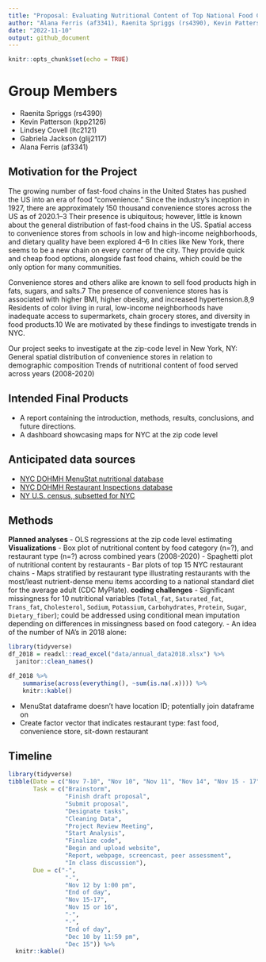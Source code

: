 ```yaml
---
title: "Proposal: Evaluating Nutritional Content of Top National Food Chains in New York City (2017-2018)"
author: "Alana Ferris (af3341), Raenita Spriggs (rs4390), Kevin Patterson (kpp2126), Lindsey Covell (ltc2121), Gabriela Jackson (glij2117)"
date: "2022-11-10"
output: github_document
---
```


```r
knitr::opts_chunk$set(echo = TRUE)
```

# Group Members

* Raenita Spriggs (rs4390)
* Kevin Patterson (kpp2126)
* Lindsey Covell (ltc2121)
* Gabriela Jackson (glij2117)
* Alana Ferris (af3341)

## Motivation for the Project

The growing number of fast-food chains in the United States has pushed the US into an era of food "convenience." Since the industry’s inception in 1927, there are approximately 150 thousand convenience stores across the US as of 2020.1–3 Their presence is ubiquitous; however, little is known about the general distribution of fast-food chains in the US. Spatial access to convenience stores from schools in low and high-income neighborhoods, and dietary quality have been explored 4–6 In cities like New York, there seems to be a new chain on every corner of the city. They provide quick and cheap food options, alongside fast food chains, which could be the only option for many communities. 

Convenience stores and others alike are known to sell food products high in fats, sugars, and salts.7 The presence of convenience stores has is associated with higher BMI, higher obesity, and increased hypertension.8,9 Residents of color living in rural, low-income neighborhoods have inadequate access to supermarkets, chain grocery stores, and diversity in food products.10 We are motivated by these findings to investigate trends in NYC. 

Our project seeks to investigate at the zip-code level in New York, NY:
General spatial distribution of convenience stores in relation to demographic composition
Trends of nutritional content of food served across years (2008-2020)

## Intended Final Products
- A report containing the introduction, methods, results, conclusions, and future directions.
- A dashboard showcasing maps for NYC at the zip code level

## Anticipated data sources
- [NYC DOHMH MenuStat nutritional database](https://www.menustat.org/data.html) 
- [NYC DOHMH Restaurant Inspections database](https://data.cityofnewyork.us/Health/Restaurants-rolled-up-/59dk-tdhz/data)
- [NY U.S. census, subsetted for NYC](https://www.nyc.gov/site/doh/data/data-sets/new-york-city-health-and-nutrition-examination-survey-documentation.page)

## Methods
**Planned analyses**
- OLS regressions at the zip code level estimating  
**Visualizations**
- Box plot of nutritional content by food category (n=?), and restaurant type (n=?) across combined years (2008-2020)
- Spaghetti plot of nutritional content by restaurants
- Bar plots of top 15 NYC restaurant chains
- Maps stratified by restaurant type illustrating restaurants with the most/least nutrient-dense menu items according to a national standard diet for the average adult (CDC MyPlate).
**coding challenges**
- Significant missingness for 10 nutritional variables (`Total_fat`, `Saturated_fat`, `Trans_fat`, `Cholesterol`, `Sodium`, `Potassium`, `Carbohydrates`, `Protein`, `Sugar`, `Dietary_fiber`); could be addressed using conditional mean imputation depending on differences in missingness based on food category.
- An idea of the number of NA’s in 2018 alone:
```r
library(tidyverse)
df_2018 = readxl::read_excel("data/annual_data2018.xlsx") %>%
  janitor::clean_names()

df_2018 %>%
	summarise(across(everything(), ~sum(is.na(.x)))) %>%
	knitr::kable()
```
- MenuStat dataframe doesn’t have location ID; potentially join dataframe on 
- Create factor vector that indicates restaurant type: fast food, convenience store, sit-down restaurant

## Timeline
```r
library(tidyverse)
tibble(Date = c("Nov 7-10", "Nov 10", "Nov 11", "Nov 14", "Nov 15 - 17", "Nov 15/16", "Nov 18", "Dec 5", "Dec 6", "Dec 10", "Dec 16"),
       Task = c("Brainstorm", 
                "Finish draft proposal", 
                "Submit proposal",
                "Designate tasks",
                "Cleaning Data",
                "Project Review Meeting",
                "Start Analysis",
                "Finalize code",
                "Begin and upload website",
                "Report, webpage, screencast, peer assessment",
                "In class discussion"),
       Due = c("-", 
                "-", 
                "Nov 12 by 1:00 pm",
                "End of day",
                "Nov 15-17",
                "Nov 15 or 16",
                "-",
                "-",
                "End of day",
                "Dec 10 by 11:59 pm",
                "Dec 15")) %>%
  knitr::kable()
```

